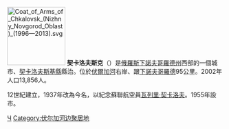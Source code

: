 {{coord|56|46|N|43|15|E|display=title}}
[[File:Coat_of_Arms_of_Chkalovsk_(Nizhny_Novgorod_Oblast)_(1996—2013).svg|135px]]
'''契卡洛夫斯克'''（{{lang-ru|Чка́ловск}}）是[[俄羅斯|俄羅斯]][[下諾夫哥羅德州|下諾夫哥羅德州]]西部的一個城市、[[契卡洛夫斯基縣|契卡洛夫斯基縣]]縣治。位於[[伏爾加河|伏爾加河]]右岸、跟[[下諾夫哥羅德|下諾夫哥羅德]]95公里。2002年人口13,856人。

12世紀建立，1937年改為今名，以紀念蘇聯航空員[[瓦列里·契卡洛夫|瓦列里·契卡洛夫]]。1955年設市。

{{下諾夫哥羅德州城市}}

[[Category:下諾夫哥羅德州城市|Ч]]
[[Category:伏尔加河边聚居地|Category:伏尔加河边聚居地]]